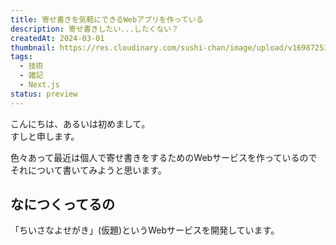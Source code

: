 ```yaml
---
title: 寄せ書きを気軽にできるWebアプリを作っている
description: 寄せ書きしたい...したくない？
createdAt: 2024-03-01
thumbnail: https://res.cloudinary.com/sushi-chan/image/upload/v1698725343/tech/rewrite-site-with-astro/2D927BD6-782C-40DA-BD11-C1A7784DDF14_1_201_a_msntqm.jpg
tags:
  - 技術
  - 雑記
  - Next.js
status: preview
---
```


こんにちは、あるいは初めまして。<br />
すしと申します。

色々あって最近は個人で寄せ書きをするためのWebサービスを作っているのでそれについて書いてみようと思います。

## なにつくってるの

「ちいさなよせがき」(仮題)というWebサービスを開発しています。
